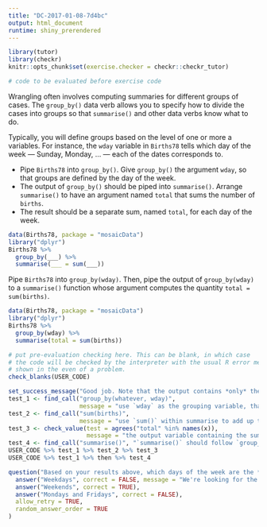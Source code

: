 ```yaml
---
title: "DC-2017-01-08-7d4bc"
output: html_document
runtime: shiny_prerendered
---
```


```r
library(tutor)
library(checkr)
knitr::opts_chunk$set(exercise.checker = checkr::checkr_tutor)
```

```r
# code to be evaluated before exercise code
```

Wrangling often involves computing summaries for different groups of cases. The `group_by()` data verb allows you to specify how to divide the cases into groups so that `summarise()` and other data verbs know what to do. 

Typically, you will define groups based on the level of one or more a variables. For instance, the `wday` variable in `Births78` tells which day of the week --- Sunday, Monday, ... --- each of the dates corresponds to.

- Pipe `Births78` into `group_by()`. Give `group_by()` the argument `wday`, so that groups are defined by the day of the week.
- The output of `group_by()` should be piped into `summarise()`. Arrange `summarise()` to have an argument named `total` that sums the number of `births`.
- The result should be a separate sum, named `total`, for each day of the week.

```r
data(Births78, package = "mosaicData")
library("dplyr")
Births78 %>%
  group_by(___) %>%
  summarise(___ = sum(___))
```

<!-- narrative to wrap up (if any) goes here -->

<div id ="DC-2017-01-08-7d4bc-hint">
Pipe `Births78` into `group_by(wday)`. Then, pipe the output of `group_by(wday)` to a `summarise()` function whose argument computes the quantity `total = sum(births)`. 
</div>

```r
data(Births78, package = "mosaicData")
library("dplyr")
Births78 %>%
  group_by(wday) %>%
  summarise(total = sum(births))
```

```r
# put pre-evaluation checking here. This can be blank, in which case
# the code will be checked by the interpreter with the usual R error messages
# shown in the even of a problem.
check_blanks(USER_CODE)
```

```r
set_success_message("Good job. Note that the output contains *only* the variables used for grouping and the variables created by `summarise()`.") # change as you like
test_1 <- find_call("group_by(whatever, wday)", 
                    message = "use `wday` as the grouping variable, that is, as an argument to `group_by()`.")
test_2 <- find_call("sum(births)", 
                    message = "use `sum()` within summarise to add up the `births`.")
test_3 <- check_value(test = agrees("total" %in% names(x)), 
                      message = "the output variable containing the sum of births should be called `total`.")
test_4 <- find_call("summarise()", "`summarise()` should follow `group_by()`.")
USER_CODE %>% test_1 %>% test_2 %>% test_3
USER_CODE %>% test_1 %>% then %>% test_4
```



```r
question("Based on your results above, which days of the week are the *least* number of babies born?",
  answer("Weekdays", correct = FALSE, message = "We're looking for the days with the *least* number of babies."),
  answer("Weekends", correct = TRUE),
  answer("Mondays and Fridays", correct = FALSE), 
  allow_retry = TRUE,
  random_answer_order = TRUE
)
```


